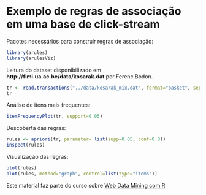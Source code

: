 Exemplo de regras de associação em uma base de click-stream
===========================================================

Pacotes necessários para construir regras de associação:

```r
library(arules)
library(arulesViz)
```

Leitura do dataset disponibilizado em **http://fimi.ua.ac.be/data/kosarak.dat** por Ferenc Bodon.

````r
tr <- read.transactions("../data/kosarak_mix.dat", format="basket", sep=" ")
tr
````

Análise de itens mais frequentes:

```r
itemFrequencyPlot(tr, support=0.05)
```

Descoberta das regras:

````r
rules <- apriori(tr, parameter= list(supp=0.05, conf=0.8))
inspect(rules)
````

Visualização das regras:

```r
plot(rules)
plot(rules, method="graph", control=list(type="items"))
```

Este material faz parte do curso sobre [Web Data Mining com R](http://fbarth.net.br/materiais/webMiningR.html)
